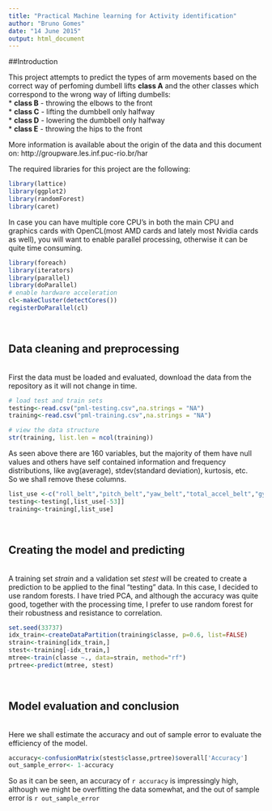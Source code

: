 ```yaml
---
title: "Practical Machine learning for Activity identification"
author: "Bruno Gomes"
date: "14 June 2015"
output: html_document
---
```


##Introduction 
<br> 

This project attempts to predict the types of arm movements based on the correct way of perfoming dumbell lifts **class A** and the other classes which correspond to the wrong way of lifting dumbells:  
* **class B** - throwing the elbows to the front  
* **class C** - lifting the dumbbell only halfway  
* **class D** - lowering the dumbbell only halfway  
* **class E** - throwing the hips to the front  

More information is available about the origin of the data and this document on: 
http://groupware.les.inf.puc-rio.br/har

The required libraries for this project are the following: 

```r
library(lattice)
library(ggplot2)
library(randomForest)
library(caret)
```  
  
In case you can have multiple core CPU's in both the main CPU and graphics cards with OpenCL(most AMD cards and lately most Nvidia cards as well), you will want to enable parallel processing, otherwise it can be quite time consuming. 

```r
library(foreach)
library(iterators)
library(parallel)
library(doParallel)
# enable hardware acceleration
cl<-makeCluster(detectCores())
registerDoParallel(cl)
```  
<br>

## Data cleaning and preprocessing  
<br> 
First the data must be loaded and evaluated, download the data from the repository as it will not change in time.  

```r
# load test and train sets
testing<-read.csv("pml-testing.csv",na.strings = "NA")
training<-read.csv("pml-training.csv",na.strings = "NA")

# view the data structure
str(training, list.len = ncol(training))
``` 

As seen above there are 160 variables, but the majority of them have null values and others have self contained information and frequency distributions, like avg(average), stdev(standard deviation), kurtosis, etc.  
So we shall remove these columns.

```r
list_use <-c("roll_belt","pitch_belt","yaw_belt","total_accel_belt","gyros_belt_x","gyros_belt_y","gyros_belt_z","accel_belt_x","accel_belt_y","accel_belt_z","magnet_belt_x","magnet_belt_y","magnet_belt_z","roll_arm","pitch_arm","yaw_arm","total_accel_arm","gyros_arm_x","gyros_arm_y","gyros_arm_z","accel_arm_x","accel_arm_y","accel_arm_z","magnet_arm_x","magnet_arm_y","magnet_arm_z","roll_dumbbell","pitch_dumbbell","yaw_dumbbell","total_accel_dumbbell","gyros_dumbbell_x","gyros_dumbbell_y","gyros_dumbbell_z","accel_dumbbell_x","accel_dumbbell_y","accel_dumbbell_z","magnet_dumbbell_x","magnet_dumbbell_y","magnet_dumbbell_z","roll_forearm","pitch_forearm","yaw_forearm","total_accel_forearm","gyros_forearm_x","gyros_forearm_y","gyros_forearm_z","accel_forearm_x","accel_forearm_y","accel_forearm_z","magnet_forearm_x","magnet_forearm_y","magnet_forearm_z","classe")
testing<-testing[,list_use[-53]]
training<-training[,list_use]
```  
<br>  

## Creating the model and predicting  
<br> 
A training set *strain* and a validation set *stest* will be created to create a prediction to be applied to the final "testing" data. 
In this case, I decided to use random forests. I have tried PCA, and although the accuracy was quite good, together with the processing time, I prefer to use random forest for their robustness and resistance to correlation.

```r
set.seed(33737) 
idx_train<-createDataPartition(training$classe, p=0.6, list=FALSE)
strain<-training[idx_train,]
stest<-training[-idx_train,]
mtree<-train(classe ~., data=strain, method="rf")
prtree<-predict(mtree, stest)
```  
<br>  

## Model evaluation and conclusion  
<br> 
Here we shall estimate the accuracy and out of sample error to evaluate the efficiency of the model.  

```r
accuracy<-confusionMatrix(stest$classe,prtree)$overall['Accuracy']
out_sample_error<- 1-accuracy
```  
  
So as it can be seen, an accuracy of `r accuracy` is impressingly high, although we might be overfitting the data somewhat, and the out of sample error is `r out_sample_error` 

